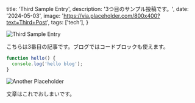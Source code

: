   title: 'Third Sample Entry',
  description: '3つ目のサンプル投稿です。',
  date: '2024-05-03',
  image: 'https://via.placeholder.com/800x400?text=Third+Post',
  tags: ['tech'],
}

![Third Sample Entry](https://via.placeholder.com/800x400?text=Third+Post)

こちらは3番目の記事です。ブログではコードブロックも使えます。

```ts
function hello() {
  console.log('hello blog');
}
```

![Another Placeholder](https://via.placeholder.com/800x400?text=Another+Image)

文章はこれでおしまいです。
